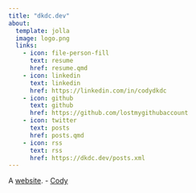 ```yaml
---
title: "dkdc.dev"
about:
  template: jolla
  image: logo.png
  links:
    - icon: file-person-fill
      text: resume
      href: resume.qmd
    - icon: linkedin
      text: linkedin
      href: https://linkedin.com/in/codydkdc
    - icon: github
      text: github
      href: https://github.com/lostmygithubaccount
    - icon: twitter
      text: posts
      href: posts.qmd
    - icon: rss
      text: rss
      href: https://dkdc.dev/posts.xml
---
```


A [website](about.qmd#website). - [Cody](about.qmd#me)
